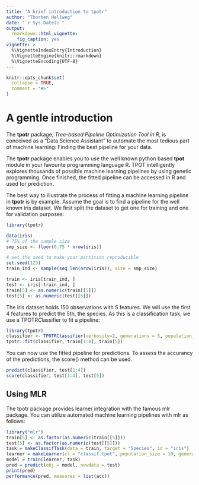 ```yaml
---
title: "A brief introduction to tpotr"
author: "Thorben Hellweg"
date: "`r Sys.Date()`"
output: 
  rmarkdown::html_vignette: 
    fig_caption: yes
vignette: >
  %\VignetteIndexEntry{Introduction}
  %\VignetteEngine{knitr::rmarkdown}
  %\VignetteEncoding{UTF-8}
---
```


```r
knitr::opts_chunk$set(
  collapse = TRUE,
  comment = "#>"
)
```

# A gentle introduction
The **tpotr** package, *Tree-based Pipeline Optimization Tool in R*, is conceived as a "Data Science Assistant" to automate the most tedious part of machine learning: Finding the best pipeline for your data.

The **tpotr** package enables you to use the well known python based **tpot** module in your favourite programming language R. TPOT intelligently explores thousands of possible machine learning pipelines by using genetic programming. Once finished, the fitted pipeline can be accessed in R and used for prediction.

The best way to illustrate the process of fitting a machine learning pipeline in **tpotr** is by example. Assume the goal is to find a pipeline for the well known iris dataset. We first split the dataset to get one for training and one for validation purposes:
```r
library(tpotr)
```
```r
data(iris)
# 75% of the sample size
smp_size <- floor(0.75 * nrow(iris))

# set the seed to make your partition reproducible
set.seed(123)
train_ind <- sample(seq_len(nrow(iris)), size = smp_size)

train <- iris[train_ind, ]
test <- iris[-train_ind, ]
train[5] <- as.numeric(train[[5]])
test[5] <- as.numeric(test[[5]])
```
The iris dataset holds 150 observations with 5 features. We will use the first 4 features to predict the 5th, the species. As this is a classification task, we use a TPOTRClassifier to fit a pipeline:
```r
library(tpotr)
classifier <- TPOTRClassifier(verbosity=2, generations = 5, population_size=15, n_jobs = 3)
tpotr::fit(classifier, train[1:4], train[5])
```
You can now use the fitted pipeline for predictions. To assess the accurancy of the predictions, the score() method can be used.
```r
predict(classifier, test[1:4])
score(classifier, test[1:4], test[5])
```
## Using MLR ##
The tpotr package provides learner integration with the famous mlr package. You can utilize automated machine learning pipelines with mlr as follows:
```r
library("mlr")
train[5] <- as.factor(as.numeric(train[[5]]))
test[5] <- as.factor(as.numeric(test[[5]]))
task = makeClassifTask(data = train, target = "Species", id = "iris")
learner = makeLearner(cl = "classif.tpot", population_size = 10, generations = 3, n_jobs = 3, verbosity = 2)
model = train(learner, task)
pred = predict(obj = model, newdata = test)
print(pred)
performance(pred, measures = list(acc))
```
